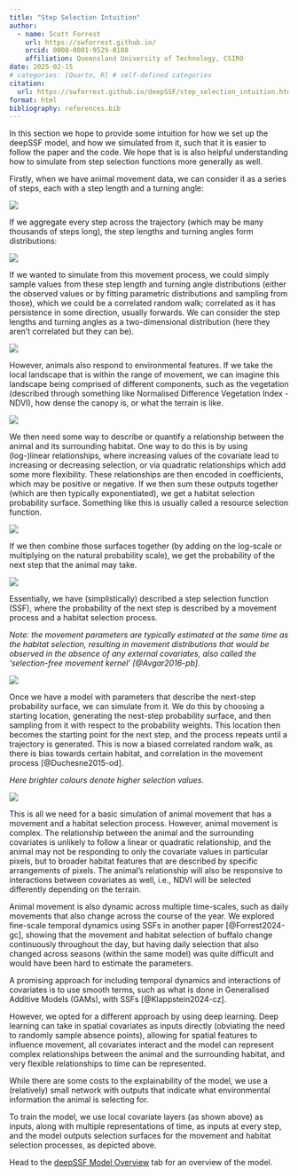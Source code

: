 ```yaml
---
title: "Step Selection Intuition"
author:
  - name: Scott Forrest
    url: https://swforrest.github.io/
    orcid: 0000-0001-9529-0108
    affiliation: Queensland University of Technology, CSIRO
date: 2025-02-15
# categories: [Quarto, R] # self-defined categories
citation: 
  url: https://swforrest.github.io/deepSSF/step_selection_intuition.html
format: html
bibliography: references.bib
---
```


In this section we hope to provide some intuition for how we set up the deepSSF model, and how we simulated from it, such that it is easier to follow the paper and the code. We hope that is is also helpful understanding how to simulate from step selection functions more generally as well.

Firstly, when we have animal movement data, we can consider it as a series of steps, each with a step length and a turning angle:

![](figures\movement_steps.png)

If we aggregate every step across the trajectory (which may be many thousands of steps long), the step lengths and turning angles form distributions:

![](figures\movement_distributions.png)

If we wanted to simulate from this movement process, we could simply sample values from these step length and turning angle distributions (either the observed values or by fitting parametric distributions and sampling from those), which we could be a correlated random walk; correlated as it has persistence in some direction, usually forwards. We can consider the step lengths and turning angles as a two-dimensional distribution (here they aren't correlated but they can be).

![](figures\movement_kernel.png)

However, animals also respond to environmental features. If we take the local landscape that is within the range of movement, we can imagine this landscape being comprised of different components, such as the vegetation (described through something like Normalised Difference Vegetation Index - NDVI), how dense the canopy is, or what the terrain is like.

![](figures\local_habitat.png)

We then need some way to describe or quantify a relationship between the animal and its surrounding habitat. One way to do this is by using (log-)linear relationships, where increasing values of the covariate lead to increasing or decreasing selection, or via quadratic relationships which add some more flexibility. These relationships are then encoded in coefficients, which may be positive or negative. If we then sum these outputs together (which are then typically exponentiated), we get a habitat selection probability surface. Something like this is usually called a resource selection function.

![](figures\local_rsf.png)

If we then combine those surfaces together (by adding on the log-scale or multiplying on the natural probability scale), we get the probability of the next step that the animal may take.

![](figures\ssf_surfaces.png)

Essentially, we have (simplistically) described a step selection function (SSF), where the probability of the next step is described by a movement process and a habitat selection process. 

*Note: the movement parameters are typically estimated at the same time as the habitat selection, resulting in movement distributions that would be observed in the absence of any external covariates, also called the 'selection-free movement kernel' [@Avgar2016-pb].*

![](figures\ssf.png)

Once we have a model with parameters that describe the next-step probability surface, we can simulate from it. We do this by choosing a starting location, generating the nest-step probability surface, and then sampling from it with respect to the probability weights. This location then becomes the starting point for the next step, and the process repeats until a trajectory is generated. This is now a biased correlated random walk, as there is bias towards certain habitat, and correlation in the movement process [@Duchesne2015-od].

*Here brighter colours denote higher selection values.*

![](figures/gif1_20230316.gif)

This is all we need for a basic simulation of animal movement that has a movement and a habitat selection process. However, animal movement is complex. The relationship between the animal and the surrounding covariates is unlikely to follow a linear or quadratic relationship, and the animal may not be responding to only the covariate values in particular pixels, but to broader habitat features that are described by specific arrangements of pixels. The animal's relationship will also be responsive to interactions between covariates as well, i.e., NDVI will be selected differently depending on the terrain.

Animal movement is also dynamic across multiple time-scales, such as daily movements that also change across the course of the year. We explored fine-scale temporal dynamics using SSFs in another paper [@Forrest2024-gc], showing that the movement and habitat selection of buffalo change continuously throughout the day, but having daily selection that also changed across seasons (within the same model) was quite difficult and would have been hard to estimate the parameters.

A promising approach for including temporal dynamics and interactions of covariates is to use smooth terms, such as what is done in Generalised Additive Models (GAMs), with SSFs [@Klappstein2024-cz].

However, we opted for a different approach by using deep learning. Deep learning can take in spatial covariates as inputs directly (obviating the need to randomly sample absence points), allowing for spatial features to influence movement, all covariates interact and the model can represent complex relationships between the animal and the surrounding habitat, and very flexible relationships to time can be represented.

While there are some costs to the explainability of the model, we use a (relatively) small network with outputs that indicate what environmental information the animal is selecting for.

To train the model, we use local covariate layers (as shown above) as inputs, along with multiple representations of time, as inputs at every step, and the model outputs selection surfaces for the movement and habitat selection processes, as depicted above.

Head to the [deepSSF Model Overview](deepSSF_model_overview.qmd) tab for an overview of the model.